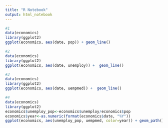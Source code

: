 ---
title: "R Notebook"
output: html_notebook
---

```{r}
#1
data(economics)
library(ggplot2)
ggplot(economics, aes(date, pop)) + geom_line()
```

```{r}
#2
data(economics)
library(ggplot2)
ggplot(economics, aes(date, unemploy)) +  geom_line()
```

```{r}
#3
data(economics)
library(ggplot2)
ggplot(economics, aes(date, uempmed)) +  geom_line()
```

```{r}
#4
data(economics)
library(ggplot2)
economics$unemploy_pop<-economics$unemploy/economics$pop
economics$year<-as.numeric(format(economics$date, "%Y"))
ggplot(economics, aes(unemploy_pop, uempmed, color=year)) + geom_path() + geom_point()
```

